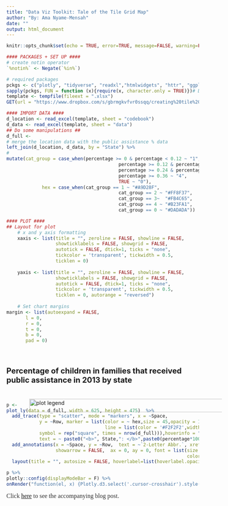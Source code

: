 ```yaml
---
title: "Data Viz Toolkit: Tale of the Tile Grid Map"
author: "By: Ama Nyame-Mensah"
date: ""
output: html_document
---
```


<style type="text/css">
  h4{
  font-size: 15pt;
  color: "#262626";
  family="Avenir Next";
  }
</style>
  
```r
knitr::opts_chunk$set(echo = TRUE, error=TRUE, message=FALSE, warning=FALSE)

#### PACKAGES + SET UP ####
# create notin operator
`%notin%` <- Negate(`%in%`)

# required packages
pckgs <- c("plotly", "tidyverse", "readxl","htmlwidgets", "httr", "ggplot2","RColorBrewer")
sapply(pckgs, FUN = function (x){require(x, character.only = TRUE)})# DOWNLOAD THE DATA ####
template <- tempfile(fileext = ".xlsx")
GET(url = "https://www.dropbox.com/s/gbrmgkvfvr0ssqq/creating%20tile%20grid.xlsx?dl=1",write_disk(template))
```

```r
#### IMPORT DATA ####
d_location <- read_excel(template, sheet = "codebook")
d_data <- read_excel(template, sheet = "data")
## Do some manipulations ##
d_full <- 
# merge the location data with the public assistance % data 
left_join(d_location, d_data, by = "State") %>%
#  
mutate(cat_group = case_when(percentage >= 0 & percentage < 0.12 ~ "1",
										 percentage >= 0.12 & percentage < 0.24 ~ "2",
										 percentage >= 0.24 & percentage < 0.36 ~  "3",
										 percentage >= 0.36 ~ "4",
										 TRUE ~ "0"),
		     hex = case_when(cat_group == 1 ~ "#A9D28F",
										 cat_group == 2 ~ "#FF8F37",
										 cat_group == 3~  "#FB4C65",
										 cat_group == 4 ~ "#B23FA1",
										 cat_group == 0 ~ "#DADADA"))									 

#### PLOT ####
## Layout for plot
    # x and y axis formatting
    xaxis <- list(title = "", zeroline = FALSE, showline = FALSE,
                  showticklabels = FALSE, showgrid = FALSE,
                  autotick = FALSE, dtick=1, ticks = "none",
                  tickcolor = 'transparent', tickwidth = 0.5,
                  ticklen = 0)
    
    yaxis <- list(title = "", zeroline = FALSE, showline = FALSE,
                  showticklabels = FALSE, showgrid = FALSE,
                  autotick = FALSE, dtick=1, ticks = "none",
                  tickcolor = 'transparent', tickwidth = 0.5,
                  ticklen = 0, autorange = "reversed")
                  
    # Set chart margins
margin <- list(autoexpand = FALSE,
       l = 0,
       r = 0,
       t = 0,
       b = 0,
       pad = 0)

```
<br>

#### Percentage of children in families that received public assistance in 2013 by state

<img style = "margin-left: 60px; margin-top: 10px;margin-bottom:-40px;" src="legend.png" alt="plot legend" width="550" height="35"/>
```r
p <- 
plot_ly(data = d_full, width = 625, height = 475)  %>%
  add_trace(type = "scatter", mode = "markers", x = ~Space, 
            y = ~Row, marker = list(color = ~ hex,size = 45,opacity = 1, 
                                    line = list(color = '#F2F2F2',width = 2), 
            symbol = rep("square", times = nrow(d_full))),hoverinfo = "text",
            text = ~ paste0("<b>", State,": </b>",paste0(percentage*100,"% "))) %>%
  add_annotations(x = ~Space, y = ~Row,  text = ~`2-Letter Abbr.`, xref = "x", yref = "y",
                  showarrow = FALSE,  ax = 0, ay = 0, font = list(size = 16, family = "Avenir Next", 
                                                                  color = "#FFFFFF")) %>%
  layout(title = "", autosize = FALSE, hoverlabel=list(hoverlabel.opacity= .2, bgcolor="#f2f2f2", bordercolor = "transparent", font=list(color = "#262626", family="Avenir Next", size = 15)), xaxis = xaxis,  yaxis=yaxis, showlegend  = FALSE, plot_bgcolor  = "rgba(0, 0, 0, 0)",paper_bgcolor = "rgba(0, 0, 0, 0)")

p %>%
plotly::config(displayModeBar = F) %>%
onRender("function(el, x) {Plotly.d3.select('.cursor-crosshair').style('cursor', 'pointer')}")
```
<span style ="color:#313131;font-family:Avenir Next;font-size:12pt;" >Click <a href="https://www.anyamemensah.com/blog/toolkit-tilemaps">here</a> to see the accompanying blog post.</p>
